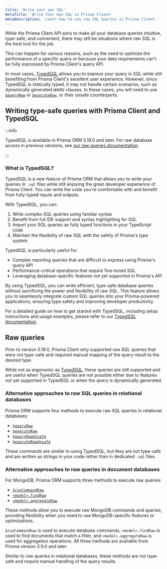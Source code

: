 ```yaml
---
title: 'Write your own SQL'
metaTitle: 'Write Your Own SQL in Prisma Client'
metaDescription: 'Learn how to use raw SQL queries in Prisma Client.'
---
```


While the Prisma Client API aims to make all your database queries intuitive, type-safe, and convenient, there may still be situations where raw SQL is the best tool for the job.

This can happen for various reasons, such as the need to optimize the performance of a specific query or because your data requirements can't be fully expressed by Prisma Client's query API.

In most cases, [TypedSQL](#writing-type-safe-queries-with-prisma-client-and-typedsql) allows you to express your query in SQL while still benefiting from Prisma Client's excellent user experience. However, since TypedSQL is statically typed, it may not handle certain scenarios, such as dynamically generated `WHERE` clauses. In these cases, you will need to use [`$queryRaw`](/orm/prisma-client/using-raw-sql/raw-queries#queryraw) or [`$executeRaw`](/orm/prisma-client/using-raw-sql/raw-queries#executeraw), or their unsafe counterparts.

## Writing type-safe queries with Prisma Client and TypedSQL

:::info

TypedSQL is available in Prisma ORM 5.19.0 and later. For raw database access in previous versions, see [our raw queries documentation](/orm/prisma-client/using-raw-sql/raw-queries).

:::

### What is TypedSQL?

TypedSQL is a new feature of Prisma ORM that allows you to write your queries in `.sql` files while still enjoying the great developer experience of Prisma Client. You can write the code you're comfortable with and benefit from fully-typed inputs and outputs.

With TypedSQL, you can:

1. Write complex SQL queries using familiar syntax
2. Benefit from full IDE support and syntax highlighting for SQL
3. Import your SQL queries as fully typed functions in your TypeScript code
4. Maintain the flexibility of raw SQL with the safety of Prisma's type system

TypedSQL is particularly useful for:

- Complex reporting queries that are difficult to express using Prisma's query API
- Performance-critical operations that require fine-tuned SQL
- Leveraging database-specific features not yet supported in Prisma's API

By using TypedSQL, you can write efficient, type-safe database queries without sacrificing the power and flexibility of raw SQL. This feature allows you to seamlessly integrate custom SQL queries into your Prisma-powered applications, ensuring type safety and improving developer productivity.

For a detailed guide on how to get started with TypedSQL, including setup instructions and usage examples, please refer to our [TypedSQL documentation](/orm/prisma-client/using-raw-sql/typedsql).

## Raw queries

Prior to version 5.19.0, Prisma Client only supported raw SQL queries that were not type-safe and required manual mapping of the query result to the desired type.

While not as ergonomic as [TypedSQL](#writing-type-safe-queries-with-prisma-client-and-typedsql), these queries are still supported and are useful when TypedSQL queries are not possible either due to features not yet supported in TypedSQL or when the query is dynamically generated.

### Alternative approaches to raw SQL queries in relational databases

Prisma ORM supports four methods to execute raw SQL queries in relational databases:

- [`$queryRaw`](/orm/prisma-client/using-raw-sql/raw-queries#queryraw)
- [`$executeRaw`](/orm/prisma-client/using-raw-sql/raw-queries#executeraw)
- [`$queryRawUnsafe`](/orm/prisma-client/using-raw-sql/raw-queries#queryrawunsafe)
- [`$executeRawUnsafe`](/orm/prisma-client/using-raw-sql/raw-queries#executerawunsafe)

These commands are similar to using TypedSQL, but they are not type-safe and are written as strings in your code rather than in dedicated `.sql` files.

### Alternative approaches to raw queries in document databases

For MongoDB, Prisma ORM supports three methods to execute raw queries:

- [`$runCommandRaw`](/orm/prisma-client/using-raw-sql/raw-queries#runcommandraw)
- [`<model>.findRaw`](/orm/prisma-client/using-raw-sql/raw-queries#findraw)
- [`<model>.aggregateRaw`](/orm/prisma-client/using-raw-sql/raw-queries#aggregateraw)

These methods allow you to execute raw MongoDB commands and queries, providing flexibility when you need to use MongoDB-specific features or optimizations.

`$runCommandRaw` is used to execute database commands, `<model>.findRaw` is used to find documents that match a filter, and `<model>.aggregateRaw` is used for aggregation operations. All three methods are available from Prisma version 3.9.0 and later.

Similar to raw queries in relational databases, these methods are not type-safe and require manual handling of the query results.
